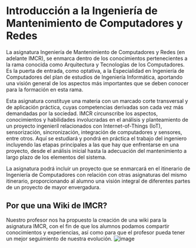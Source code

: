 # Introducción a la Ingeniería de Mantenimiento de Computadores y Redes

La asignatura Ingeniería de Mantenimiento de Computadores y Redes (en adelante IMCR), se enmarca dentro de los conocimientos pertenecientes a la rama conocida como Arquitectura y Tecnologías de los Computadores. Es la puerta de entrada, como optativa, a la Especialidad en Ingeniería de Computadores del plan de estudios de Ingeniería Informática, aportando una visión general de los aspectos más importantes que se deben conocer para la formación en esta rama.

Esta asignatura constituye una materia con un marcado corte transversal y de aplicación práctica, cuyas competencias derivadas son cada vez más demandadas por la sociedad. IMCR circunscribe los aspectos, conocimientos y habilidades involucradas en el análisis y planteamiento de un proyecto ingenieríl relacionados con Internet-of-Things (IoT), sensorización, sincronización, integración de computadores y sensores, entre otros. Aquí se estudiará y pondrá en práctica el trabajo del ingeniero incluyendo las etapas principales a las que hay que enfrentarse en una proyecto, desde el análisis inicial hasta la adecuación del mantenimiento a largo plazo de los elementos del sistema.

La asignatura podrá incluir un proyecto que se enmarcará en el itinerario de Ingeniería de Computadores con relación con otras asignaturas del mismo itinerario, proporcionando al alumno una visión integral de diferentes partes de un proyecto de mayor envergadura.

## Por que una Wiki de IMCR?
Nuestro profesor nos ha propuesto la creación de una wiki para la asignatura IMCR, con el fin de que los alumnos podamos compartir conocimientos y experiencias, así como para que el profesor pueda tener un mejor seguimiento de nuestra evolución.
![image](Images/Marcelo.png)



